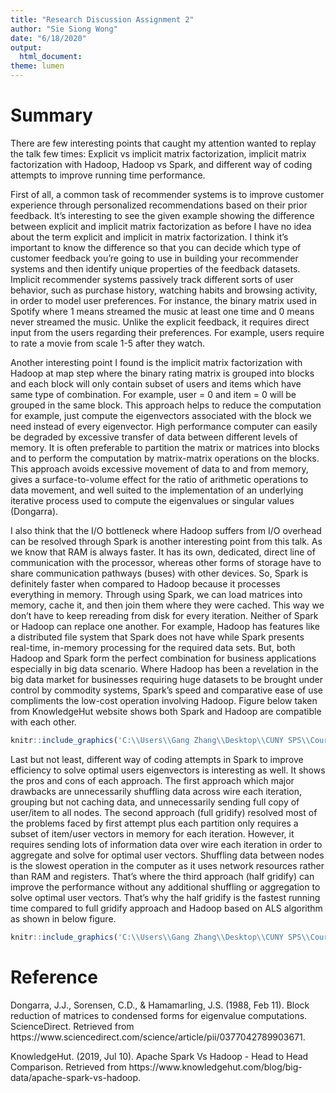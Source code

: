 ---
title: "Research Discussion Assignment 2"
author: "Sie Siong Wong"
date: "6/18/2020"
output:
  html_document:
theme: lumen
---

# Summary

There are few interesting points that caught my attention wanted to replay the talk few times: Explicit vs implicit matrix factorization, implicit matrix factorization with Hadoop, Hadoop vs Spark, and  different way of coding attempts to improve running time performance.

First of all, a common task of recommender systems is to improve customer experience through personalized recommendations based on their prior feedback. It's interesting to see the given example showing the difference between explicit and implicit matrix factorization as before I have no idea about the term explicit and implicit in matrix factorization. I think it's important to know the difference so that you can decide which type of customer feedback you're going to use in building your recommender systems and then identify unique properties of the feedback datasets. Implicit recommender systems passively track different sorts of user behavior, such as purchase history, watching habits and browsing activity, in order to model user preferences. For instance, the binary matrix used in Spotify where 1 means streamed the music at least one time and 0 means never streamed the music. Unlike the explicit feedback, it requires direct input from the users regarding their preferences. For example, users require to rate a movie from scale 1-5 after they watch.

Another interesting point I found is the implicit matrix factorization with Hadoop at map step where the binary rating matrix is grouped into blocks and each block will only contain subset of users and items which have same type of combination. For example, user = 0 and item = 0 will be grouped in the same block. This approach helps to reduce the computation for example, just compute the eigenvectors associated with the block we need instead of every eigenvector. High performance computer can easily be degraded by excessive transfer of data between different levels of memory. It is often preferable to partition the matrix or matrices into blocks and to perform the computation by matrix-matrix operations on the blocks. This approach avoids excessive movement of data to and from memory, gives a surface-to-volume effect for the ratio of arithmetic operations to data movement, and well suited to the implementation of an underlying iterative process used to compute the eigenvalues or singular values (Dongarra).

I also think that the I/O bottleneck where Hadoop suffers from I/O overhead can be resolved through Spark is another interesting point from this talk. As we know that RAM is always faster. It has its own, dedicated, direct line of communication with the processor, whereas other forms of storage have to share communication pathways (buses) with other devices. So, Spark is definitely faster when compared to Hadoop because it processes everything in memory. Through using Spark, we can load matrices into memory, cache it, and then join them where they were cached. This way we don't have to keep rereading from disk for every iteration. Neither of Spark or Hadoop can replace one another. For example, Hadoop has features like a distributed file system that Spark does not have while Spark presents real-time, in-memory processing for the required data sets. But, both Hadoop and Spark form the perfect combination for business applications especially in big data scenario. Where Hadoop has been a revelation in the big data market for businesses requiring huge datasets to be brought under control by commodity systems, Spark’s speed and comparative ease of use compliments the low-cost operation involving Hadoop. Figure below taken from KnowledgeHut website shows both Spark and Hadoop are compatible with each other.

```{r, eval=TRUE, echo=FALSE}

knitr::include_graphics('C:\\Users\\Gang Zhang\\Desktop\\CUNY SPS\\Courses\\Summer 2020\\DATA 612 - Recommender Systems\\Assignments\\2\\Spark and Hadoop Compatibility.png')

```

Last but not least, different way of coding attempts in Spark to improve efficiency to solve optimal users eigenvectors is interesting as well. It shows the pros and cons of each approach. The first approach which major drawbacks are unnecessarily shuffling data across wire each iteration, grouping but not caching data, and unnecessarily sending full copy of user/item to all nodes. The second approach (full gridify) resolved most of the problems faced by first attempt plus each partition only requires a subset of item/user vectors in memory for each iteration. However, it requires sending lots of information data over wire each iteration in order to aggregate and solve for optimal user vectors. Shuffling data between nodes is the slowest operation in the computer as it uses network resources rather than RAM and registers. That's where the third approach (half gridify) can improve the performance without any additional shuffling or aggregation to solve optimal user vectors. That's why the half gridify is the fastest running time compared to full gridify approach and Hadoop based on ALS algorithm as shown in below figure.

```{r, eval=TRUE, echo=FALSE}

knitr::include_graphics('C:\\Users\\Gang Zhang\\Desktop\\CUNY SPS\\Courses\\Summer 2020\\DATA 612 - Recommender Systems\\Assignments\\2\\ALS Running Times.png')

```

# Reference

Dongarra, J.J., Sorensen, C.D., & Hamamarling, J.S. (1988, Feb 11). Block reduction of matrices to condensed forms for eigenvalue computations. ScienceDirect. Retrieved from https://www.sciencedirect.com/science/article/pii/0377042789903671.

KnowledgeHut. (2019, Jul 10). Apache Spark Vs Hadoop - Head to Head Comparison. Retrieved from https://www.knowledgehut.com/blog/big-data/apache-spark-vs-hadoop.




